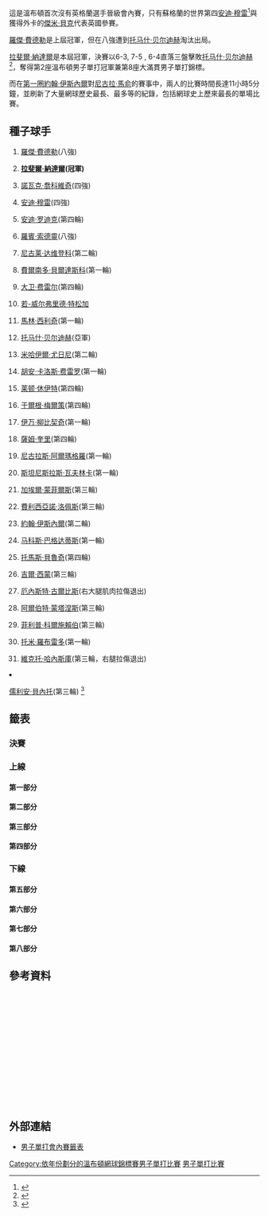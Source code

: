{{noteTA
|G1=Tennis
|1=zh-hans:半区;zh-hk:半部;zh-tw:線;
|2=zh-hans:轮;zh-hant:圈;zh-tw:輪;
|3=zh-hans:半决赛;zh-hk:準決賽;zh-tw:四強;
|4=zh-hans:四分之一决赛;zh-hk:半準決賽;zh-tw:八強;
|5=zh-hans:温布尔登;zh-hk:溫布頓;zh-tw:溫布頓;
}}

{{GrandSlamEvents|2010|溫布頓網球錦標賽|
 | defchamp = {{flagicon|SUI}} [[羅傑·費德勒|羅傑·費德勒]]
 | champ = {{flagicon|ESP}} [[拉斐爾·納達爾|拉斐爾·納達爾]]
 | runner = {{flagicon|CZE}} [[托马什·贝尔迪赫|托马什·贝尔迪赫]]
 | score = 6-3, 7-5, 6-4
}}

{{Main|2010年溫布頓網球錦標賽}}

這是溫布頓首次沒有英格蘭選手晉級會內賽，只有蘇格蘭的世界第四[[安迪·穆雷|安迪·穆雷]]<ref>{{cite news|publisher=BBC|url=http://news.bbc.co.uk/sport1/hi/tennis/8745332.stm|title=Historic first as no English men in Wimbledon draw|date=17 June 2010|accessdate=17 June 2010|archive-date=2010-06-20|archive-url=https://web.archive.org/web/20100620182726/http://news.bbc.co.uk/sport1/hi/tennis/8745332.stm|dead-url=no}}</ref>與獲得外卡的[[傑米·貝克|傑米·貝克]]代表英國參賽。

[[羅傑·費德勒|羅傑·費德勒]]是上屆冠軍，但在八強遭到[[托马什·贝尔迪赫|托马什·贝尔迪赫]]淘汰出局。

[[拉斐爾·納達爾|拉斐爾·納達爾]]是本屆冠軍，決賽以6-3, 7-5 , 6-4直落三盤擊敗[[托马什·贝尔迪赫|托马什·贝尔迪赫]]<ref>{{Cite web |url=http://www.wimbledon.org/en_GB/scores/stats/day21/1701ms.html |title=溫布頓網球錦標賽官方網站 決賽賽果 |accessdate=2010-07-04 |archive-date=2010-07-14 |archive-url=https://web.archive.org/web/20100714071702/http://www.wimbledon.org/en_GB/scores/stats/day21/1701ms.html |dead-url=no }}</ref>，奪得第2座溫布頓男子單打冠軍兼第8座大滿貫男子單打錦標。

而在[[2010年溫布頓網球錦標賽伊斯內爾對馬胡特的第一輪賽事|第一圈]][[約翰·伊斯內爾|約翰·伊斯內爾]]對[[尼古拉·馬俞|尼古拉·馬俞]]的賽事中，兩人的比賽時間長達11小時5分鐘，並刷新了大量網球歷史最長、最多等的紀錄，包括網球史上歷來最長的單場比賽。 

== 種子球手 ==
{{col-begin}}
{{col-2}}
# {{flagicon|SUI}} [[羅傑·費德勒|羅傑·費德勒]](八強)
# {{flagicon|ESP}} '''[[拉斐爾·納達爾|拉斐爾·納達爾]](冠軍)'''
# {{flagicon|SRB}} [[諾瓦克·喬科維奇|諾瓦克·喬科維奇]](四強)
# {{flagicon|GBR}} [[安迪·穆雷|安迪·穆雷]](四強)
# {{flagicon|USA}} [[安迪·罗迪克|安迪·罗迪克]](第四輪)
# {{flagicon|SWE}} [[羅賓·索德靈|羅賓·索德靈]](八強)
# {{flagicon|RUS}} [[尼古莱·达维登科|尼古莱·达维登科]](第二輪)
# {{flagicon|ESP}} [[費爾南多·貝爾達斯科|費爾南多·貝爾達斯科]](第一輪)
# {{flagicon|ESP}} [[大卫·费雷尔|大卫·费雷尔]](第四輪)
# {{flagicon|FRA}} [[若-威尔弗里德·特松加|若-威尔弗里德·特松加]]
# {{flagicon|CRO}} [[馬林·西利奇|馬林·西利奇]](第一輪)
# {{flagicon|CZE}} [[托马什·贝尔迪赫|托马什·贝尔迪赫]](亞軍)
# {{flagicon|RUS}} [[米哈伊爾·尤日尼|米哈伊爾·尤日尼]](第二輪)
# {{flagicon|ESP}} [[胡安·卡洛斯·费雷罗|胡安·卡洛斯·费雷罗]](第一輪)
# {{flagicon|AUS}} [[莱顿·休伊特|莱顿·休伊特]](第四輪)
# {{flagicon|AUT}} [[于爾根·梅爾策|于爾根·梅爾策]](第四輪)

{{col-2}}
<ol start="17">
<li>{{flagicon|CRO}} [[伊万·柳比契奇|伊万·柳比契奇]](第一輪)
<li>{{flagicon|USA}} [[薩姆·奎里|薩姆·奎里]](第四輪)
<li>{{flagicon|ESP}} [[尼古拉斯·阿爾瑪格羅|尼古拉斯·阿爾瑪格羅]](第一輪)
<li>{{flagicon|SUI}} [[斯坦尼斯拉斯·瓦夫林卡|斯坦尼斯拉斯·瓦夫林卡]](第一輪)
<li>{{flagicon|FRA}} [[加埃爾·蒙菲爾斯|加埃爾·蒙菲爾斯]](第三輪)
<li>{{flagicon|ESP}} [[費利西亞諾·洛佩斯|費利西亞諾·洛佩斯]](第三輪)
<li>{{flagicon|USA}} [[約翰·伊斯內爾|約翰·伊斯內爾]](第二輪)
<li>{{flagicon|CYP}} [[马科斯·巴格达蒂斯|马科斯·巴格达蒂斯]](第一輪)
<li>{{flagicon|BRA}} [[托馬斯·貝魯奇|托馬斯·貝魯奇]](第四輪)
<li>{{flagicon|FRA}} [[吉爾·西蒙|吉爾·西蒙]](第三輪)
<li>{{flagicon|LAT}} [[厄內斯特·古爾比斯|厄內斯特·古爾比斯]](右大腿肌肉拉傷退出)
<li>{{flagicon|ESP}} [[阿爾伯特·蒙塔涅斯|阿爾伯特·蒙塔涅斯]](第三輪)
<li>{{flagicon|GER}} [[菲利普·科爾施賴伯|菲利普·科爾施賴伯]](第三輪)
<li>{{flagicon|ESP}} [[托米·羅布雷多|托米·羅布雷多]](第一輪)
<li>{{flagicon|ROM}} [[維克托·哈內斯庫|維克托·哈內斯庫]](第三輪，右腿拉傷退出)
<li>{{flagicon|FRA}} [[儒利安·貝內托|儒利安·貝內托]](第三輪)
{{col-end}}
<ref>{{cite web|url=http://aeltc2010.wimbledon.org/en_GB/pdf/2010_seeds.pdf|title=The Championships, Wimbledon 2018 - Official Site by IBM<!-- 机器人生成的标题 -->|access-date=2010-06-17|archive-url=https://web.archive.org/web/20100616223459/http://aeltc2010.wimbledon.org//en_GB//pdf//2010_seeds.pdf|archive-date=2010-06-16|dead-url=yes}}</ref>

== 籤表 ==
{{Draw key}}
=== 決賽 ===
{{8TeamBracket-Tennis5
| RD1=八強
| RD2=四強
| RD3=決賽
| team-width=175


| RD1-seed1=1
| RD1-team1={{flagicon|SUI}} [[羅傑·費德勒|羅傑·費德勒]]
| RD1-score1-1=4
| RD1-score1-2='''6'''
| RD1-score1-3=1
| RD1-score1-4=4
| RD1-seed2=12
| RD1-team2='''{{flagicon|CZE}} [[托马什·贝尔迪赫|托马什·贝尔迪赫]]'''
| RD1-score2-1='''6'''
| RD1-score2-2=3
| RD1-score2-3='''6'''
| RD1-score2-4='''6'''
| RD1-seed3=3
| RD1-team3='''{{flagicon|SRB}} [[諾瓦克·喬科維奇|諾瓦克·喬科維奇]]'''
| RD1-score3-1='''6'''
| RD1-score3-2='''6'''
| RD1-score3-3='''6'''
| RD1-seed4= 
| RD1-team4={{flagicon|ROC}} [[盧彥勳|盧彥勳]]
| RD1-score4-1=3
| RD1-score4-2=2
| RD1-score4-3=2

| RD1-seed5=10
| RD1-team5={{flagicon|FRA}} [[若-威尔弗里德·特松加|若-威尔弗里德·特松加]]
| RD1-score5-1='''7<sup>7</sup>'''
| RD1-score5-2=6<sup>5</sup>
| RD1-score5-3=2
| RD1-score5-4=2
| RD1-seed6=4
| RD1-team6='''{{flagicon|GBR}} [[安迪·穆雷|安迪·穆雷]]'''
| RD1-score6-1=6<sup>5</sup>
| RD1-score6-2='''7<sup>7</sup>'''
| RD1-score6-3='''6'''
| RD1-score6-4='''6'''

| RD1-seed7=6
| RD1-team7={{flagicon|SWE}} [[羅賓·索德靈|羅賓·索德靈]]
| RD1-score7-1='''6'''
| RD1-score7-2=3
| RD1-score7-3=6<sup>4</sup>
| RD1-score7-4=1
| RD1-seed8=2
| RD1-team8='''{{flagicon|ESP}} [[拉斐爾·納達爾|拉斐爾·納達爾]]'''
| RD1-score8-1=3
| RD1-score8-2='''6'''
| RD1-score8-3='''7<sup>7</sup>'''
| RD1-score8-4='''6'''

| RD2-seed1=12
| RD2-team1='''{{flagicon|CZE}} [[托马什·贝尔迪赫|托马什·贝尔迪赫]]'''
| RD2-score1-1='''6'''
| RD2-score1-2='''7<sup>11</sup>'''
| RD2-score1-3='''6'''
| RD2-seed2=3
| RD2-team2={{flagicon|SRB}} [[諾瓦克·喬科維奇|諾瓦克·喬科維奇]]
| RD2-score2-1=3
| RD2-score2-2=6<sup>9</sup>
| RD2-score2-3=3

| RD2-seed3=4
| RD2-team3={{flagicon|GBR}} [[安迪·穆雷|安迪·穆雷]]
| RD2-score3-1=4
| RD2-score3-2=6<sup>6</sup>
| RD2-score3-3=4
| RD2-seed4=2
| RD2-team4='''{{flagicon|ESP}} [[拉斐爾·納達爾|拉斐爾·納達爾]]'''
| RD2-score4-1='''6'''
| RD2-score4-2='''7<sup>8</sup>'''
| RD2-score4-3='''6'''

| RD3-seed1=12
| RD3-team1={{flagicon|CZE}} [[托马什·贝尔迪赫|托马什·贝尔迪赫]]
| RD3-score1-1=3
| RD3-score1-2=5
| RD3-score1-3=4
| RD3-seed2=2
| RD3-team2='''{{flagicon|ESP}} [[拉斐爾·納達爾|拉斐爾·納達爾]]'''
| RD3-score2-1='''6'''
| RD3-score2-2='''7'''
| RD3-score2-3='''6'''
}}

=== 上線 ===
==== 第一部分 ====
{{16TeamBracket-Compact-Tennis5
| RD1=第一輪
| RD2=第二輪
| RD3=第三輪
| RD4=第四輪

| RD1-seed01=1
| RD1-team01='''{{flagicon|SUI}} [[羅傑·費德勒|羅傑·費德勒]]'''
| RD1-score01-1=5
| RD1-score01-2=4
| RD1-score01-3='''6'''
| RD1-score01-4='''7<sup>7</sup>'''
| RD1-score01-5='''6'''
| RD1-seed02= 
| RD1-team02={{flagicon|COL}} [[亞歷杭德羅·法亞|亞歷杭德羅·法亞]]
| RD1-score02-1='''7'''
| RD1-score02-2='''6'''
| RD1-score02-3=4
| RD1-score02-4=6<sup>1</sup>
| RD1-score02-5=0

| RD1-seed03=Q
| RD1-team03='''{{flagicon|SRB}} [[伊利亞·博佐利亞奇|伊利亞·博佐利亞奇]]'''
| RD1-score03-1='''7<sup>7</sup>'''
| RD1-score03-2=3
| RD1-score03-3='''6'''
| RD1-score03-4='''7<sup>9</sup>'''
| RD1-seed04= 
| RD1-team04={{flagicon|CHI}} [[尼古拉斯·馬蘇|尼古拉斯·馬蘇]]
| RD1-score04-1=6<sup>3</sup>
| RD1-score04-2='''6'''
| RD1-score04-3=3
| RD1-score04-4=6<sup>7</sup>

| RD1-seed05= 
| RD1-team05={{flagicon|SRB}} [[揚科·蒂普薩雷維奇|揚科·蒂普薩雷維奇]] 
| RD1-score05-1=3
| RD1-score05-2='''6'''
| RD1-score05-3=4
| RD1-score05-4=5
| RD1-seed06= 
| RD1-team06='''{{flagicon|FRA}} [[阿诺·克莱芒|-{zh-cn:阿诺·克莱芒;zh-hk:阿诺·克莱芒;zh-tw:阿诺·克莱門特}-]]''' 
| RD1-score06-1='''6'''
| RD1-score06-2=3
| RD1-score06-3='''6'''
| RD1-score06-4='''7'''

| RD1-seed07= 
| RD1-team07='''{{flagicon|AUS}} [[彼德·盧薩克|彼德·盧薩克]]'''
| RD1-score07-1=2
| RD1-score07-2='''7<sup>7</sup>'''
| RD1-score07-3='''6'''
| RD1-score07-4='''7'''
| RD1-seed08=30
| RD1-team08={{flagicon|ESP}} [[托米·羅布雷多|托米·羅布雷多]]
| RD1-score08-1='''6'''
| RD1-score08-2=6<sup>3</sup>
| RD1-score08-3=2
| RD1-score08-4=5

| RD1-seed09=22
| RD1-team09='''{{flagicon|ESP}} [[費利西亞諾·洛佩斯|費利西亞諾·洛佩斯]]'''
| RD1-score09-1='''7<sup>7</sup>'''
| RD1-score09-2=3
| RD1-score09-3='''6'''
| RD1-score09-4='''6'''
| RD1-seed10= 
| RD1-team10={{flagicon|USA}} [[杰西·萊文|杰西·萊文]]
| RD1-score10-1=6<sup>2</sup>
| RD1-score10-2='''6'''
| RD1-score10-3=2
| RD1-score10-4=3

| RD1-seed11=Q
| RD1-team11={{flagicon|LIT}} [[理卡達斯·比蘭基斯|理卡達斯·比蘭基斯]]
| RD1-score11-1='''6'''
| RD1-score11-2='''6'''
| RD1-score11-3=3
| RD1-score11-4='''7<sup>7</sup>'''
| RD1-seed12=Q
| RD1-team12={{flagicon|AUS}} [[卡斯滕·波爾|卡斯滕·波爾]]
| RD1-score12-1=3
| RD1-score12-2=0
| RD1-score12-3='''6'''
| RD1-score12-4=6<sup>5</sup>

| RD1-seed13= 
| RD1-team13={{flagicon|RUS}} [[伊戈爾·昆尼辛|伊戈爾·昆尼辛]]
| RD1-score13-1=3
| RD1-score13-2=4
| RD1-score13-3=1
| RD1-seed14= 
| RD1-team14='''{{flagicon|SRB}} [[維克托·特羅伊茨基|維克托·特羅伊茨基]]'''
| RD1-score14-1='''6'''
| RD1-score14-2='''6'''
| RD1-score14-3='''6'''

| RD1-seed15= 
| RD1-team15={{flagicon|JAM}} [[杜斯汀·布朗|杜斯汀·布朗]] 
| RD1-score15-1=3
| RD1-score15-2='''6'''
| RD1-score15-3=2
| RD1-score15-4=3
| RD1-seed16=16
| RD1-team16='''{{flagicon|AUT}} [[于爾根·梅爾策|于爾根·梅爾策]]'''
| RD1-score16-1='''6'''
| RD1-score16-2=4
| RD1-score16-3='''6'''
| RD1-score16-4='''6'''

| RD2-seed01=1
| RD2-team01='''{{flagicon|SUI}} [[羅傑·費德勒|羅傑·費德勒]]'''
| RD2-score01-1='''6'''
| RD2-score01-2=6<sup>4</sup>
| RD2-score01-3='''6'''
| RD2-score01-4='''7<sup>7</sup>'''
| RD2-seed02=Q
| RD2-team02={{flagicon|SRB}} [[伊利亞·博佐利亞奇|伊利亞·博佐利亞奇]]
| RD2-score02-1=3
| RD2-score02-2='''7<sup>7</sup>'''
| RD2-score02-3=4
| RD2-score02-4=6<sup>5</sup>

| RD2-seed03= 
| RD2-team03='''{{flagicon|FRA}} [[阿诺·克莱芒|-{zh-cn:阿诺·克莱芒;zh-hk:阿诺·克莱芒;zh-tw:阿诺·克莱門特}-]]'''
| RD2-score03-1=6<sup>4</sup>
| RD2-score03-2='''6'''
| RD2-score03-3='''6'''
| RD2-score03-4='''6'''
| RD2-seed04= 
| RD2-team04={{flagicon|AUS}} [[彼德·盧薩克|彼德·盧薩克]]
| RD2-score04-1='''7<sup>7</sup>'''
| RD2-score04-2=3
| RD2-score04-3=3
| RD2-score04-4=4

| RD2-seed05=22
| RD2-team05='''{{flagicon|ESP}} [[費利西亞諾·洛佩斯|費利西亞諾·洛佩斯]]'''
| RD2-score05-1='''7'''
| RD2-score05-2=4
| RD2-score05-3='''6'''
| RD2-score05-4='''6'''
| RD2-seed06=Q
| RD2-team06={{flagicon|LIT}} [[理卡達斯·比蘭基斯|理卡達斯·比蘭基斯]]
| RD2-score06-1=5
| RD2-score06-2='''6'''
| RD2-score06-3=3
| RD2-score06-4=4

| RD2-seed07= 
| RD2-team07={{flagicon|SRB}} [[維克托·特羅伊茨基|維克托·特羅伊茨基]]
| RD2-score07-1='''7<sup>7</sup>'''
| RD2-score07-2='''6'''
| RD2-score07-3=3
| RD2-score07-4=6<sup>6</sup>
| RD2-score07-5=3
| RD2-seed08=16
| RD2-team08='''{{flagicon|AUT}} [[于爾根·梅爾策|于爾根·梅爾策]]'''
| RD2-score08-1=6<sup>5</sup>
| RD2-score08-2=4
| RD2-score08-3='''6'''
| RD2-score08-4='''7<sup>8</sup>'''
| RD2-score08-5='''6'''

| RD3-seed01=1
| RD3-team01='''{{flagicon|SUI}} [[羅傑·費德勒|羅傑·費德勒]]'''
| RD3-score01-1='''6'''
| RD3-score01-2='''6'''
| RD3-score01-3='''6'''
| RD3-seed02= 
| RD3-team02={{flagicon|FRA}} [[阿诺·克莱芒|-{zh-cn:阿诺·克莱芒;zh-hk:阿诺·克莱芒;zh-tw:阿诺·克莱門特}-]]
| RD3-score02-1=2
| RD3-score02-2=4
| RD3-score02-3=2

| RD3-seed03=22
| RD3-team03={{flagicon|ESP}} [[費利西亞諾·洛佩斯|費利西亞諾·洛佩斯]]
| RD3-score03-1='''6'''
| RD3-score03-2=3
| RD3-score03-3=2
| RD3-score03-4=4
| RD3-seed04=16
| RD3-team04='''{{flagicon|AUT}} [[于爾根·梅爾策|于爾根·梅爾策]]'''
| RD3-score04-1=4
| RD3-score04-2='''6'''
| RD3-score04-3='''6'''
| RD3-score04-4='''6'''

| RD4-seed01=1
| RD4-team01='''{{flagicon|SUI}} [[羅傑·費德勒|羅傑·費德勒]]'''
| RD4-score01-1='''6'''
| RD4-score01-2='''6'''
| RD4-score01-3='''6'''
| RD4-seed02=16
| RD4-team02={{flagicon|AUT}} [[于爾根·梅爾策|于爾根·梅爾策]]
| RD4-score02-1=3
| RD4-score02-2=2
| RD4-score02-3=3
}}

==== 第二部分 ====
{{16TeamBracket-Compact-Tennis5
| RD1=第一輪
| RD2=第二輪
| RD3=第三輪
| RD4=第四輪

| RD1-seed01=12
| RD1-team01={{flagicon|CZE}} [[托马什·贝尔迪赫|托马什·贝尔迪赫]]
| RD1-score01-1='''7<sup>7</sup>'''
| RD1-score01-2='''6'''
| RD1-score01-3='''6'''
| RD1-seed02= 
| RD1-team02={{flagicon|KAZ}} [[安德烈·戈盧別夫|安德烈·戈盧別夫]]
| RD1-score02-1=6<sup>5</sup>
| RD1-score02-2=2
| RD1-score02-3=2

| RD1-seed03=LL
| RD1-team03={{flagicon|USA}} [[瑞安·斯威廷|瑞安·斯威廷]]
| RD1-score03-1='''7'''
| RD1-score03-2=2
| RD1-score03-3=2
| RD1-score03-4=4
| RD1-seed04= 
| RD1-team04='''{{flagicon|GER}} [[班傑明·貝克爾|班傑明·貝克爾]]'''
| RD1-score04-1=5
| RD1-score04-2='''6'''
| RD1-score04-3='''6'''
| RD1-score04-4='''6'''

| RD1-seed05= 
| RD1-team05={{flagicon|RUS}} [[德米特里·圖爾蘇諾夫|德米特里·圖爾蘇諾夫]] 
| RD1-score05-1=2
| RD1-score05-2=2
| RD1-score05-3=3
| RD1-seed06= 
| RD1-team06='''{{flagicon|GER}} [[萊納·舒特勒|萊納·舒特勒]]'''
| RD1-score06-1='''6'''
| RD1-score06-2='''6'''
| RD1-score06-3='''6'''

| RD1-seed07= 
| RD1-team07='''{{flagicon|UZB}} [[丹尼斯·伊斯托明|丹尼斯·伊斯托明]]'''
| RD1-score07-1=6<sup>5</sup>
| RD1-score07-2='''6'''
| RD1-score07-3=2
| RD1-score07-4='''7<sup>7</sup>'''
| RD1-score07-5='''6'''
| RD1-seed08=20
| RD1-team08={{flagicon|SUI}} [[斯坦尼斯拉斯·瓦夫林卡|斯坦尼斯拉斯·瓦夫林卡]] 
| RD1-score08-1='''7<sup>7</sup>'''
| RD1-score08-2=1
| RD1-score08-3='''6'''
| RD1-score08-4=6<sup>4</sup>
| RD1-score08-5=3

| RD1-seed09=31
| RD1-team09='''{{flagicon|ROU}} [[維克托·哈內斯庫|維克托·哈內斯庫]]'''
| RD1-score09-1=6<sup>4</sup>
| RD1-score09-2='''7<sup>7</sup>'''
| RD1-score09-3='''6'''
| RD1-score09-4=1
| RD1-score09-5='''7'''
| RD1-seed10=WC
| RD1-team10={{flagicon|RUS}} [[安德烈·庫茲涅佐夫|安德烈·庫茲涅佐夫]]
| RD1-score10-1='''7<sup>7</sup>'''
| RD1-score10-2=6<sup>3</sup>
| RD1-score10-3=3
| RD1-score10-4='''6'''
| RD1-score10-5=5

| RD1-seed11=Q
| RD1-team11='''{{flagicon|TUR}} [[馬塞爾·伊翰|馬塞爾·伊翰]]'''
| RD1-score11-1=6<sup>4</sup>
| RD1-score11-2=4
| RD1-score11-3='''6'''
| RD1-score11-4='''6'''
| RD1-score11-5='''6'''
| RD1-seed12= 
| RD1-team12={{flagicon|BRA}} [[馬科斯·丹尼爾|馬科斯·丹尼爾]]
| RD1-score12-1='''7<sup>7</sup>'''
| RD1-score12-2='''6'''
| RD1-score12-3=2
| RD1-score12-4=3
| RD1-score12-5=1

| RD1-seed13= 
| RD1-team13={{flagicon|RUS}} [[伊戈爾·安德烈耶夫|伊戈爾·安德烈耶夫]]
| RD1-score13-1=6<sup>5</sup>
| RD1-score13-2=6<sup>4</sup>
| RD1-score13-3=5
| RD1-seed14= 
| RD1-team14='''{{flagicon|GER}} [[丹尼爾·布蘭斯|丹尼爾·布蘭斯]]''' 
| RD1-score14-1='''7<sup>7</sup>'''
| RD1-score14-2='''7<sup>7</sup>'''
| RD1-score14-3='''7'''

| RD1-seed15= 
| RD1-team15={{flagicon|RSA}} [[凱文·安德森|凱文·安德森]] 
| RD1-score15-1='''6'''
| RD1-score15-2='''7<sup>7</sup>'''
| RD1-score15-3=6<sup>3</sup>
| RD1-score15-4=5
| RD1-score15-5=7
| RD1-seed16=7
| RD1-team16='''{{flagicon|RUS}} [[尼古莱·达维登科|尼古莱·达维登科]]'''
| RD1-score16-1=3
| RD1-score16-2=6<sup>3</sup>
| RD1-score16-3='''7<sup>7</sup>'''
| RD1-score16-4='''7'''
| RD1-score16-5='''9'''

| RD2-seed01=12
| RD2-team01='''{{flagicon|CZE}} [[托马什·贝尔迪赫|托马什·贝尔迪赫]]'''
| RD2-score01-1='''7'''
| RD2-score01-2='''6'''
| RD2-score01-3='''6'''
| RD2-seed02= 
| RD2-team02={{flagicon|GER}} [[班傑明·貝克爾|班傑明·貝克爾]]
| RD2-score02-1=5
| RD2-score02-2=3
| RD2-score02-3=4

| RD2-seed03= 
| RD2-team03={{flagicon|GER}} [[萊納·舒特勒|萊納·舒特勒]]
| RD2-score03-1=3
| RD2-score03-2=6<sup>5</sup>
| RD2-score03-3='''6'''
| RD2-score03-4='''6'''
| RD2-score03-5=1
| RD2-seed04= 
| RD2-team04='''{{flagicon|UZB}} [[丹尼斯·伊斯托明|丹尼斯·伊斯托明]]'''
| RD2-score04-1='''6'''
| RD2-score04-2='''7<sup>7</sup>'''
| RD2-score04-3=4
| RD2-score04-4=4
| RD2-score04-5='''6'''

| RD2-seed05=31
| RD2-team05='''{{flagicon|ROU}} [[維克托·哈內斯庫|維克托·哈內斯庫]]'''
| RD2-score05-1='''6'''
| RD2-score05-2='''6'''
| RD2-score05-3=3
| RD2-score05-4='''6'''
| RD2-seed06=Q
| RD2-team06={{flagicon|TUR}} [[馬塞爾·伊翰|馬塞爾·伊翰]]
| RD2-score06-1=4
| RD2-score06-2=4
| RD2-score06-3='''6'''
| RD2-score06-4=3

| RD2-seed07= 
| RD2-team07='''{{flagicon|GER}} [[丹尼爾·布蘭斯|丹尼爾·布蘭斯]]''' 
| RD2-score07-1=1
| RD2-score07-2='''7<sup>7</sup>'''
| RD2-score07-3='''7<sup>8</sup>'''
| RD2-score07-4='''6'''
| RD2-seed08=7
| RD2-team08={{flagicon|RUS}} [[尼古莱·达维登科|尼古莱·达维登科]] 
| RD2-score08-1='''6'''
| RD2-score08-2=6<sup>5</sup>
| RD2-score08-3=6<sup>6</sup>
| RD2-score08-4=1

| RD3-seed01=12
| RD3-team01='''{{flagicon|CZE}} [[托马什·贝尔迪赫|托马什·贝尔迪赫]]'''
| RD3-score01-1=6<sup>1</sup>
| RD3-score01-2='''7<sup>7</sup>'''
| RD3-score01-3=6<sup>8</sup>
| RD3-score01-4='''6'''
| RD3-score01-5='''6'''
| RD3-seed02= 
| RD3-team02={{flagicon|UZB}} [[丹尼斯·伊斯托明|丹尼斯·伊斯托明]]
| RD3-score02-1='''7<sup>7</sup>'''
| RD3-score02-2=6<sup>5</sup>
| RD3-score02-3='''7<sup>10</sup>'''
| RD3-score02-4=3
| RD3-score02-5=4

| RD3-seed03=31
| RD3-team03={{flagicon|ROU}} [[維克托·哈內斯庫|維克托·哈內斯庫]]
| RD3-score03-1='''7<sup>9</sup>'''
| RD3-score03-2='''7<sup>7</sup>'''
| RD3-score03-3=6<sup>7</sup>
| RD3-score03-4=3
| RD3-score03-5=0r
| RD3-seed04= 
| RD3-team04='''{{flagicon|GER}} [[丹尼爾·布蘭斯|丹尼爾·布蘭斯]]''' 
| RD3-score04-1=6<sup>7</sup>
| RD3-score04-2=6<sup>3</sup>
| RD3-score04-3='''7<sup>9</sup>'''
| RD3-score04-4='''6'''
| RD3-score04-5=3

| RD4-seed01=12
| RD4-team01='''{{flagicon|CZE}} [[托马什·贝尔迪赫|托马什·贝尔迪赫]]'''
| RD4-score01-1=4
| RD4-score01-2='''7<sup>7</sup>'''
| RD4-score01-3='''7'''
| RD4-score01-4='''6'''
| RD4-seed02= 
| RD4-team02={{flagicon|GER}} [[丹尼爾·布蘭斯|丹尼爾·布蘭斯]] 
| RD4-score02-1='''6'''
| RD4-score02-2=6<sup>1</sup>
| RD4-score02-3=5
| RD4-score02-4=3
}}

==== 第三部分 ====
{{16TeamBracket-Compact-Tennis5
| RD1=第一輪
| RD2=第二輪
| RD3=第三輪
| RD4=第四輪

| RD1-seed01=3
| RD1-team01='''{{flagicon|SRB}} [[諾瓦克·喬科維奇|諾瓦克·喬科維奇]]'''
| RD1-score01-1=4
| RD1-score01-2='''6'''
| RD1-score01-3=3
| RD1-score01-4='''6'''
| RD1-score01-5='''6'''
| RD1-seed02= 
| RD1-team02={{flagicon|BEL}} [[奧利維埃·羅庫斯|奧利維埃·羅庫斯]]
| RD1-score02-1='''6'''
| RD1-score02-2=2
| RD1-score02-3='''6'''
| RD1-score02-4=4
| RD1-score02-5=2

| RD1-seed03= 
| RD1-team03={{flagicon|ARG}} [[胡安·伊格納西奧·切拉|胡安·伊格納西奧·切拉]]
| RD1-score03-1=3
| RD1-score03-2='''7<sup>7</sup>'''
| RD1-score03-3=6<sup>3</sup>
| RD1-score03-4=5
| RD1-seed04=Q
| RD1-team04='''{{flagicon|USA}} [[泰勒·丹特|泰勒·丹特]]'''
| RD1-score04-1='''6'''
| RD1-score04-2=6<sup>2</sup>
| RD1-score04-3='''7<sup>7</sup>'''
| RD1-score04-4='''7'''

| RD1-seed05=Q
| RD1-team05='''{{flagicon|USA}} [[布蘭登·艾凡斯|布蘭登·艾凡斯]]'''
| RD1-score05-1='''6'''
| RD1-score05-2='''7<sup>14</sup>'''
| RD1-score05-3='''6'''
| RD1-seed06=Q
| RD1-team06={{flagicon|NED}} [[傑西·胡塔·加隆|傑西·胡塔·加隆]]
| RD1-score06-1=3
| RD1-score06-2=6<sup>12</sup>
| RD1-score06-3=3

| RD1-seed07= 
| RD1-team07={{flagicon|ITA}} [[保洛·洛倫齊|保洛·洛倫齊]]
| RD1-score07-1=3
| RD1-score07-2=6<sup>5</sup>
| RD1-score07-3=3
| RD1-seed08=28
| RD1-team08='''{{flagicon|ESP}} [[阿爾伯特·蒙塔涅斯|阿爾伯特·蒙塔涅斯]]'''
| RD1-score08-1='''6'''
| RD1-score08-2='''7<sup>7</sup>'''
| RD1-score08-3='''6'''

| RD1-seed09=21
| RD1-team09={{flagicon|FRA}} [[加埃爾·蒙菲爾斯|加埃爾·蒙菲爾斯]]
| RD1-score09-1='''6'''
| RD1-score09-2='''7<sup>11</sup>'''
| RD1-score09-3='''6'''
| RD1-seed10= 
| RD1-team10={{flagicon|ARG}} [[萊昂納多·麥爾|萊昂納多·麥爾]]
| RD1-score10-1=1
| RD1-score10-2=6<sup>9</sup>
| RD1-score10-3=2

| RD1-seed11= 
| RD1-team11='''{{flagicon|SVK}} [[克羅爾·貝克爾|克羅爾·貝克爾]]'''
| RD1-score11-1='''6'''
| RD1-score11-2='''6'''
| RD1-score11-3=4
| RD1-score11-4='''6'''
| RD1-seed12= 
| RD1-team12={{flagicon|ESP}} [[聖地亞哥·文圖拉|聖地亞哥·文圖拉]]
| RD1-score12-1=3
| RD1-score12-2=1
| RD1-score12-3='''6'''
| RD1-score12-4=2

| RD1-seed13= 
| RD1-team13={{flagicon|ARG}} [[愛德華多·舒萬克|愛德華多·舒萬克]]
| RD1-score13-1=1
| RD1-score13-2=6<sup>8</sup>
| RD1-score13-3='''6'''
| RD1-score13-4=2
| RD1-seed14= 
| RD1-team14='''{{flagicon|KAZ}} [[葉甫根尼·科羅廖夫|葉甫根尼·科羅廖夫]]'''
| RD1-score14-1='''6'''
| RD1-score14-2='''7<sup>10</sup>'''
| RD1-score14-3=4
| RD1-score14-4='''6'''

| RD1-seed15= 
| RD1-team15={{flagicon|ARG}} [[馬西莫·岡薩雷斯|馬西莫·岡薩雷斯]]
| RD1-score15-1='''7'''
| RD1-score15-2=0
| RD1-score15-3=2
| RD1-score15-4=2
| RD1-seed16=15
| RD1-team16='''{{flagicon|AUS}} [[莱顿·休伊特|莱顿·休伊特]]'''
| RD1-score16-1=5
| RD1-score16-2='''6'''
| RD1-score16-3='''6'''
| RD1-score16-4='''6'''

| RD2-seed01=3
| RD2-team01={{flagicon|SRB}} [[諾瓦克·喬科維奇|諾瓦克·喬科維奇]]
| RD2-score01-1='''7<sup>7</sup>'''
| RD2-score01-2='''6'''
| RD2-score01-3='''6'''
| RD2-seed02=Q
| RD2-team02={{flagicon|USA}} [[泰勒·丹特|泰勒·丹特]]
| RD2-score02-1=6<sup>5</sup>
| RD2-score02-2=1
| RD2-score02-3=4

| RD2-seed03=Q
| RD2-team03={{flagicon|USA}} [[布蘭登·艾凡斯|布蘭登·艾凡斯]]
| RD2-score03-1='''6'''
| RD2-score03-2=3
| RD2-score03-3='''7<sup>7</sup>'''
| RD2-score03-4=1
| RD2-score03-5=4
| RD2-seed04=28
| RD2-team04='''{{flagicon|ESP}} [[阿爾伯特·蒙塔涅斯|阿爾伯特·蒙塔涅斯]]'''
| RD2-score04-1=3
| RD2-score04-2='''6'''
| RD2-score04-3=6<sup>5</sup>
| RD2-score04-4='''6'''
| RD2-score04-5='''6'''

| RD2-seed05=21
| RD2-team05='''{{flagicon|FRA}} [[加埃爾·蒙菲爾斯|加埃爾·蒙菲爾斯]]'''
| RD2-score05-1='''6'''
| RD2-score05-2='''6'''
| RD2-score05-3=6<sup>4</sup>
| RD2-score05-4='''6'''
| RD2-seed06= 
| RD2-team06={{flagicon|SVK}} [[克羅爾·貝克爾|克羅爾·貝克爾]]
| RD2-score06-1=4
| RD2-score06-2=4
| RD2-score06-3='''7<sup>7</sup>'''
| RD2-score06-4=4

| RD2-seed07= 
| RD2-team07={{flagicon|KAZ}} [[葉甫根尼·科羅廖夫|葉甫根尼·科羅廖夫]]
| RD2-score07-1=4
| RD2-score07-2=4
| RD2-score07-3=0
| RD2-score07-4=r
| RD2-seed08=15
| RD2-team08='''{{flagicon|AUS}} [[莱顿·休伊特|莱顿·休伊特]]'''
| RD2-score08-1='''6'''
| RD2-score08-2='''6'''
| RD2-score08-3=3

| RD3-seed01=3
| RD3-team01='''{{flagicon|SRB}} [[諾瓦克·喬科維奇|諾瓦克·喬科維奇]]'''
| RD3-score01-1='''6'''
| RD3-score01-2='''6'''
| RD3-score01-3='''6'''
| RD3-seed02=28
| RD3-team02={{flagicon|ESP}} [[阿爾伯特·蒙塔涅斯|阿爾伯特·蒙塔涅斯]]
| RD3-score02-1=1
| RD3-score02-2=4
| RD3-score02-3=4

| RD3-seed03=21
| RD3-team03={{flagicon|FRA}} [[加埃爾·蒙菲爾斯|加埃爾·蒙菲爾斯]]
| RD3-score03-1=3
| RD3-score03-2=6<sup>9</sup>
| RD3-score03-3=4
| RD3-seed04=15
| RD3-team04='''{{flagicon|AUS}} [[莱顿·休伊特|莱顿·休伊特]]'''
| RD3-score04-1='''6'''
| RD3-score04-2='''7<sup>11</sup>'''
| RD3-score04-3='''6'''

| RD4-seed01=3
| RD4-team01='''{{flagicon|SRB}} [[諾瓦克·喬科維奇|諾瓦克·喬科維奇]]'''
| RD4-score01-1='''7'''
| RD4-score01-2='''6'''
| RD4-score01-3=3
| RD4-score01-4='''6'''
| RD4-seed02=15
| RD4-team02={{flagicon|AUS}} [[莱顿·休伊特|莱顿·休伊特]]
| RD4-score02-1=5
| RD4-score02-2=4
| RD4-score02-3='''6'''
| RD4-score02-4=4
}}

==== 第四部分 ====
{{16TeamBracket-Compact-Tennis5
| RD1=第一輪
| RD2=第二輪
| RD3=第三輪
| RD4=第四輪

| RD1-seed01=11
| RD1-team01={{flagicon|CRO}} [[馬林·西利奇|馬林·西利奇]]
| RD1-score01-1=2
| RD1-score01-2=4
| RD1-score01-3=6<sup>1</sup>
| RD1-seed02= 
| RD1-team02='''{{flagicon|GER}} [[佛羅里恩·梅爾|佛羅里恩·梅爾]]'''
| RD1-score02-1='''6'''
| RD1-score02-2='''6'''
| RD1-score02-3='''7<sup>7</sup>'''

| RD1-seed03= 
| RD1-team03='''{{flagicon|USA}} [[马尔迪·菲什|马尔迪·菲什]]'''
| RD1-score03-1='''6'''
| RD1-score03-2='''7<sup>10</sup>'''
| RD1-score03-3='''6'''
| RD1-seed04=Q
| RD1-team04={{flagicon|AUS}} [[貝納德·托米奇|貝納德·托米奇]] 
| RD1-score04-1=3
| RD1-score04-2=6<sup>8</sup>
| RD1-score04-3=2

| RD1-seed05= 
| RD1-team05={{flagicon|ARG}} [[奧拉西奧·塞瓦略斯|奧拉西奧·塞瓦略斯]]
| RD1-score05-1=5
| RD1-score05-2=4
| RD1-score05-3=3
| RD1-seed06= 
| RD1-team06='''{{flagicon|ROC}} [[盧彥勳|盧彥勳]]'''
| RD1-score06-1='''7'''
| RD1-score06-2='''6'''
| RD1-score06-3='''6'''

| RD1-seed07= 
| RD1-team07='''{{flagicon|POL}} [[米哈烏·普里茲塞斯尼|米哈烏·普里茲塞斯尼]]'''
| RD1-score07-1='''7'''
| RD1-score07-2='''7<sup>7</sup>'''
| RD1-score07-3='''6'''
| RD1-seed08=17
| RD1-team08={{flagicon|CRO}} [[伊万·柳比契奇|伊万·柳比契奇]]
| RD1-score08-1=5
| RD1-score08-2=6<sup>5</sup>
| RD1-score08-3=3

| RD1-seed09=29
| RD1-team09='''{{flagicon|GER}} [[菲利普·科爾施賴伯|菲利普·科爾施賴伯]]'''
| RD1-score09-1='''6'''
| RD1-score09-2=3
| RD1-score09-3='''6'''
| RD1-score09-4='''6'''
| RD1-seed10= 
| RD1-team10={{flagicon|ITA}} [[波蒂托·斯塔拉切|波蒂托·斯塔拉切]]
| RD1-score10-1=3
| RD1-score10-2='''6'''
| RD1-score10-3=3
| RD1-score10-4=0

| RD1-seed11=LL
| RD1-team11={{flagicon|PAR}} [[雷蒙·戴加多|雷蒙·戴加多]]
| RD1-score11-1='''6'''
| RD1-score11-2=4
| RD1-score11-3=4
| RD1-score11-4=2
| RD1-seed12=WC
| RD1-team12='''{{flagicon|RUS}} [[泰穆拉茲·加巴什維利|泰穆拉茲·加巴什維利]]'''
| RD1-score12-1=2
| RD1-score12-2='''6'''
| RD1-score12-3='''6'''
| RD1-score12-4='''6'''

| RD1-seed13= 
| RD1-team13='''{{flagicon|FRA}} [[米夏埃尔·洛德拉|米夏埃尔·洛德拉]]'''
| RD1-score13-1='''6'''
| RD1-score13-2='''6'''
| RD1-score13-3=6<sup>5</sup>
| RD1-score13-4='''6'''
| RD1-seed14= 
| RD1-team14={{flagicon|USA}} [[傑西·威滕|傑西·威滕]]
| RD1-score14-1=4
| RD1-score14-2=4
| RD1-score14-3='''7<sup>7</sup>'''
| RD1-score14-4=3

| RD1-seed15= 
| RD1-team15={{flagicon|USA}} [[拉傑夫·拉姆|拉傑夫·拉姆]]
| RD1-score15-1=3
| RD1-score15-2=2
| RD1-score15-3=2
| RD1-seed16=5
| RD1-team16='''{{flagicon|USA}} [[安迪·羅迪克|安迪·羅迪克]]'''
| RD1-score16-1='''6'''
| RD1-score16-2='''6'''
| RD1-score16-3='''6'''

| RD2-seed01= 
| RD2-team01='''{{flagicon|GER}} [[佛羅里恩·梅爾|佛羅里恩·梅爾]]'''
| RD2-score01-1=6<sup>2</sup>
| RD2-score01-2='''6'''
| RD2-score01-3='''6'''
| RD2-score01-4='''6'''
| RD2-seed02= 
| RD2-team02={{flagicon|USA}} [[马尔迪·菲什|马尔迪·菲什]]
| RD2-score02-1='''7<sup>7</sup>'''
| RD2-score02-2=3
| RD2-score02-3=4
| RD2-score02-4=4

| RD2-seed03= 
| RD2-team03='''{{flagicon|ROC}} [[盧彥勳|盧彥勳]]'''
| RD2-score03-1='''6'''
| RD2-score03-2='''7<sup>9</sup>'''
| RD2-score03-3='''6'''
| RD2-seed04= 
| RD2-team04={{flagicon|POL}} [[米哈烏·普里茲塞斯尼|米哈烏·普里茲塞斯尼]]
| RD2-score04-1=4
| RD2-score04-2=6<sup>7</sup>
| RD2-score04-3=3

| RD2-seed05=29
| RD2-team05='''{{flagicon|GER}} [[菲利普·科爾施賴伯|菲利普·科爾施賴伯]]'''
| RD2-score05-1='''7<sup>8</sup>'''
| RD2-score05-2=5
| RD2-score05-3=2
| RD2-score05-4='''7<sup>7</sup>'''
| RD2-score05-5='''9'''
| RD2-seed06=WC
| RD2-team06={{flagicon|RUS}} [[泰穆拉茲·加巴什維利|泰穆拉茲·加巴什維利]]
| RD2-score06-1=6<sup>6</sup>
| RD2-score06-2='''7'''
| RD2-score06-3='''6'''
| RD2-score06-4=6<sup>5</sup>
| RD2-score06-5=7

| RD2-seed07= 
| RD2-team07={{flagicon|FRA}} [[米夏埃尔·洛德拉|米夏埃尔·洛德拉]]
| RD2-score07-1='''6'''
| RD2-score07-2=4
| RD2-score07-3=1
| RD2-score07-4=6<sup>2</sup>
| RD2-seed08=5
| RD2-team08='''{{flagicon|USA}} [[安迪·羅迪克|安迪·羅迪克]]'''
| RD2-score08-1=4
| RD2-score08-2='''6'''
| RD2-score08-3='''6'''
| RD2-score08-4='''7<sup>7</sup>'''

| RD3-seed01= 
| RD3-team01={{flagicon|GER}} [[佛羅里恩·梅爾|佛羅里恩·梅爾]]
| RD3-score01-1=4
| RD3-score01-2=4
| RD3-score01-3=1
| RD3-score01-4=r
| RD3-seed02= 
| RD3-team02='''{{flagicon|ROC}} [[盧彥勳|盧彥勳]]'''
| RD3-score02-1='''6'''
| RD3-score02-2='''6'''
| RD3-score02-3=2

| RD3-seed03=29
| RD3-team03={{flagicon|GER}} [[菲利普·科爾施賴伯|菲利普·科爾施賴伯]]
| RD3-score03-1=5
| RD3-score03-2='''7<sup>7</sup>'''
| RD3-score03-3=3
| RD3-score03-4=3
| RD3-seed04=5
| RD3-team04='''{{flagicon|USA}} [[安迪·羅迪克|安迪·羅迪克]]'''
| RD3-score04-1='''7'''
| RD3-score04-2=6<sup>5</sup>
| RD3-score04-3='''6'''
| RD3-score04-4='''6'''

| RD4-seed01= 
| RD4-team01='''{{flagicon|ROC}} [[盧彥勳|盧彥勳]]'''
| RD4-score01-1=4
| RD4-score01-2='''7<sup>7</sup>'''
| RD4-score01-3='''7<sup>7</sup>'''
| RD4-score01-4=6<sup>5</sup>
| RD4-score01-5='''9'''
| RD4-seed02=5
| RD4-team02={{flagicon|USA}} [[安迪·羅迪克|安迪·羅迪克]]
| RD4-score02-1='''6'''
| RD4-score02-2=6<sup>2</sup>
| RD4-score02-3=6<sup>4</sup>
| RD4-score02-4='''7<sup>7</sup>'''
| RD4-score02-5=7
}}

=== 下線 ===
==== 第五部分 ====
{{16TeamBracket-Compact-Tennis5
| RD1=第一輪
| RD2=第二輪
| RD3=第三輪
| RD4=第四輪

| RD1-seed01=8
| RD1-team01={{flagicon|ESP}} [[費爾南多·貝爾達斯科|費爾南多·貝爾達斯科]]
| RD1-score01-1=6<sup>9</sup>
| RD1-score01-2=2
| RD1-score01-3='''7<sup>10</sup>'''
| RD1-score01-4=4
| RD1-seed02= 
| RD1-team02='''{{flagicon|ITA}} [[法比奧·福尼尼|法比奧·福尼尼]]'''
| RD1-score02-1='''7<sup>11</sup>'''
| RD1-score02-2='''6'''
| RD1-score02-3=6<sup>8</sup>
| RD1-score02-4='''6'''

| RD1-seed03= 
| RD1-team03='''{{flagicon|USA}} [[麥克·羅素|麥克·羅素]]'''
| RD1-score03-1='''6'''
| RD1-score03-2='''7<sup>7</sup>'''
| RD1-score03-3=2
| RD1-score03-4='''7<sup>7</sup>'''
| RD1-seed04= 
| RD1-team04={{flagicon|ESP}} [[佩雷·里巴|佩雷·里巴]]
| RD1-score04-1=3
| RD1-score04-2=6<sup>1</sup>
| RD1-score04-3='''6'''
| RD1-score04-4=6<sup>1</sup>

| RD1-seed05= 
| RD1-team05='''{{flagicon|GER}} [[安德烈亞斯·貝克|安德烈亞斯·貝克]]'''
| RD1-score05-1='''7<sup>7</sup>'''
| RD1-score05-2='''6'''
| RD1-score05-3='''6'''
| RD1-seed06=WC
| RD1-team06={{flagicon|GBR}} [[傑米·貝克|傑米·貝克]]
| RD1-score06-1=6<sup>4</sup>
| RD1-score06-2=3
| RD1-score06-3=4

| RD1-seed07= 
| RD1-team07={{flagicon|BEL}} [[克里斯托夫·弗利根|克里斯托夫·弗利根]]
| RD1-score07-1='''6'''
| RD1-score07-2='''7<sup>8</sup>'''
| RD1-score07-3=1
| RD1-score07-4=2
| RD1-score07-5=5
| RD1-seed08=32
| RD1-team08='''{{flagicon|FRA}} [[儒利安·貝內托|儒利安·貝內托]]'''
| RD1-score08-1=2
| RD1-score08-2=6<sup>6</sup>
| RD1-score08-3='''6'''
| RD1-score08-4='''6'''
| RD1-score08-5='''7'''

| RD1-seed09=19
| RD1-team09={{flagicon|ESP}} [[尼古拉斯·阿爾瑪格羅|尼古拉斯·阿爾瑪格羅]]
| RD1-score09-1=6<sup>4</sup>
| RD1-score09-2=6<sup>7</sup>
| RD1-score09-3=2
| RD1-seed10= 
| RD1-team10='''{{flagicon|ITA}} [[安德烈亞斯·塞皮|安德烈亞斯·塞皮]]'''
| RD1-score10-1='''7<sup>7</sup>'''
| RD1-score10-2='''7<sup>9</sup>'''
| RD1-score10-3='''6'''

| RD1-seed11=Q
| RD1-team11='''{{flagicon|GER}} [[托比亞斯·卡姆克|托比亞斯·卡姆克]]'''
| RD1-score11-1=5
| RD1-score11-2=2
| RD1-score11-3='''7'''
| RD1-score11-4='''6'''
| RD1-score11-5='''6'''
| RD1-seed12= 
| RD1-team12={{flagicon|ESP}} [[吉列爾莫·加西亞·洛佩斯|吉列爾莫·加西亞·洛佩斯]]
| RD1-score12-1='''7'''
| RD1-score12-2='''6'''
| RD1-score12-3=5
| RD1-score12-4=4
| RD1-score12-5=4

| RD1-seed13= 
| RD1-team13={{flagicon|SUI}} [[马尔科·丘迪内利|马尔科·丘迪内利]]
| RD1-score13-1=4
| RD1-score13-2=3
| RD1-score13-3=3
| RD1-seed14= 
| RD1-team14='''{{flagicon|UKR}} [[亞力山大·多爾戈波洛夫|亞力山大·多爾戈波洛夫]]'''
| RD1-score14-1='''6'''
| RD1-score14-2='''6'''
| RD1-score14-3='''6'''

| RD1-seed15=Q
| RD1-team15={{flagicon|USA}} [[罗伯特·肯德里克|罗伯特·肯德里克]]
| RD1-score15-1=6<sup>2</sup>
| RD1-score15-2=6<sup>6</sup>
| RD1-score15-3='''6'''
| RD1-score15-4=4
| RD1-seed16=10
| RD1-team16='''{{flagicon|FRA}} [[若-威尔弗里德·特松加|若-威尔弗里德·特松加]]'''
| RD1-score16-1='''7<sup>7</sup>'''
| RD1-score16-2='''7<sup>8</sup>'''
| RD1-score16-3=3
| RD1-score16-4='''6'''

| RD2-seed01= 
| RD2-team01='''{{flagicon|ITA}} [[法比奧·福尼尼|法比奧·福尼尼]]'''
| RD2-score01-1=3
| RD2-score01-2=5
| RD2-score01-3='''7'''
| RD2-score01-4='''7<sup>8</sup>'''
| RD2-score01-5='''6'''
| RD2-seed02= 
| RD2-team02={{flagicon|USA}} [[麥克·羅素|麥克·羅素]]
| RD2-score02-1='''6'''
| RD2-score02-2='''7'''
| RD2-score02-3=5
| RD2-score02-4=6<sup>6</sup>
| RD2-score02-5=3

| RD2-seed03= 
| RD2-team03={{flagicon|GER}} [[安德烈亞斯·貝克|安德烈亞斯·貝克]]
| RD2-score03-1='''6'''
| RD2-score03-2=2
| RD2-score03-3='''6'''
| RD2-score03-4=6<sup>5</sup>
| RD2-score03-5=3
| RD2-seed04=32
| RD2-team04='''{{flagicon|FRA}} [[儒利安·貝內托|儒利安·貝內托]]'''
| RD2-score04-1=3
| RD2-score04-2='''6'''
| RD2-score04-3=4
| RD2-score04-4='''7<sup>7</sup>'''
| RD2-score04-5='''6'''

| RD2-seed05= 
| RD2-team05={{flagicon|ITA}} [[安德烈亞斯·塞皮|安德烈亞斯·塞皮]]
| RD2-score05-1='''6'''
| RD2-score05-2=2
| RD2-score05-3=3
| RD2-score05-4=4
| RD2-seed06=Q
| RD2-team06='''{{flagicon|GER}} [[托比亞斯·卡姆克|托比亞斯·卡姆克]]'''
| RD2-score06-1=3
| RD2-score06-2='''6'''
| RD2-score06-3='''6'''
| RD2-score06-4='''6'''

| RD2-seed07= 
| RD2-team07={{flagicon|UKR}} [[亞力山大·多爾戈波洛夫|亞力山大·多爾戈波洛夫]]
| RD2-score07-1=4
| RD2-score07-2=4
| RD2-score07-3='''7<sup>7</sup>'''
| RD2-score07-4='''7'''
| RD2-score07-5=8
| RD2-seed08=10
| RD2-team08='''{{flagicon|FRA}} [[若-威尔弗里德·特松加|若-威尔弗里德·特松加]]'''
| RD2-score08-1='''6'''
| RD2-score08-2='''6'''
| RD2-score08-3=6<sup>5</sup>
| RD2-score08-4=5
| RD2-score08-5='''10'''

| RD3-seed01= 
| RD3-team01={{flagicon|ITA}} [[法比奧·福尼尼|法比奧·福尼尼]]
| RD3-score01-1=4
| RD3-score01-2=1
| RD3-score01-3='''6'''
| RD3-score01-4=3
| RD3-seed02=32
| RD3-team02='''{{flagicon|FRA}} [[儒利安·貝內托|儒利安·貝內托]]'''
| RD3-score02-1='''6'''
| RD3-score02-2='''6'''
| RD3-score02-3=4
| RD3-score02-4='''6'''

| RD3-seed03=Q
| RD3-team03={{flagicon|GER}} [[托比亞斯·卡姆克|托比亞斯·卡姆克]]
| RD3-score03-1=1
| RD3-score03-2=4
| RD3-score03-3=6<sup>1</sup>
| RD3-seed04=10
| RD3-team04='''{{flagicon|FRA}} [[若-威尔弗里德·特松加|若-威尔弗里德·特松加]]'''
| RD3-score04-1='''6'''
| RD3-score04-2='''6'''
| RD3-score04-3='''7<sup>7</sup>'''

| RD4-seed01=32
| RD4-team01={{flagicon|FRA}} [[儒利安·貝內托|儒利安·貝內托]]
| RD4-score01-1=1
| RD4-score01-2=4
| RD4-score01-3='''6'''
| RD4-score01-4=1
| RD4-seed02=10
| RD4-team02='''{{flagicon|FRA}} [[若-威尔弗里德·特松加|若-威尔弗里德·特松加]]'''
| RD4-score02-1='''6'''
| RD4-score02-2='''6'''
| RD4-score02-3=3
| RD4-score02-4='''6'''
}}

==== 第六部分 ====
{{16TeamBracket-Compact-Tennis5
| RD1=第一輪
| RD2=第二輪
| RD3=第三輪
| RD4=第四輪

| RD1-seed01=14
| RD1-team01={{flagicon|ESP}} [[胡安·卡洛斯·费雷罗|胡安·卡洛斯·费雷罗]]
| RD1-score01-1=2
| RD1-score01-2='''7<sup>8</sup>'''
| RD1-score01-3=6<sup>5</sup>
| RD1-score01-4='''6'''
| RD1-score01-5=1
| RD1-seed02= 
| RD1-team02='''{{flagicon|BEL}} [[克薩維埃·馬利斯|克薩維埃·馬利斯]]'''
| RD1-score02-1='''6'''
| RD1-score02-2=6<sup>6</sup>
| RD1-score02-3='''7<sup>7</sup>'''
| RD1-score02-4=4
| RD1-score02-5='''6'''

| RD1-seed03=LL
| RD1-team03='''{{flagicon|GER}} [[茱利安·雷斯特|茱利安·雷斯特]]'''
| RD1-score03-1='''6'''
| RD1-score03-2='''7'''
| RD1-score03-3=3
| RD1-score03-4='''6'''
| RD1-seed04=Q
| RD1-team04={{flagicon|RSA}} [[里克·狄·佛斯特|里克·狄·佛斯特]]
| RD1-score04-1=4
| RD1-score04-2=5
| RD1-score04-3='''6'''
| RD1-score04-4=2

| RD1-seed05= 
| RD1-team05={{flagicon|ESP}} [[奧斯卡·赫南德茲|奧斯卡·赫南德茲]]
| RD1-score05-1=1
| RD1-score05-2=3
| RD1-score05-3=3
| RD1-seed06=Q
| RD1-team06='''{{flagicon|CRO}} [[伊万·多迪格|伊万·多迪格]]'''
| RD1-score06-1='''6'''
| RD1-score06-2='''6'''
| RD1-score06-3='''6'''

| RD1-seed07= 
| RD1-team07={{flagicon|UKR}} [[謝爾蓋·斯坦高夫斯基|謝爾蓋·斯坦高夫斯基]]
| RD1-score07-1=6<sup>4</sup>
| RD1-score07-2=3
| RD1-score07-3=1
| RD1-seed08=18
| RD1-team08='''{{flagicon|USA}} [[薩姆·奎里|薩姆·奎里]]'''
| RD1-score08-1='''7<sup>7</sup>'''
| RD1-score08-2='''6'''
| RD1-score08-3=2
| RD1-score08-4=r

| RD1-seed09=26
| RD1-team09='''{{flagicon|FRA}} [[吉爾·西蒙|吉爾·西蒙]]'''
| RD1-score09-1='''6'''
| RD1-score09-2='''6'''
| RD1-score09-3='''7<sup>7</sup>'''
| RD1-seed10=Q
| RD1-team10={{flagicon|ESP}} [[吉列爾莫·阿凱德|吉列爾莫·阿凱德]]
| RD1-score10-1=3
| RD1-score10-2=4
| RD1-score10-3=6<sup>0</sup>

| RD1-seed11= 
| RD1-team11='''{{flagicon|UKR}} [[伊利亞·馬陳科|伊利亞·馬陳科]]'''
| RD1-score11-1='''6'''
| RD1-score11-2='''7'''
| RD1-score11-3= 
| RD1-seed12= 
| RD1-team12={{flagicon|GER}} [[米夏埃爾·貝雷爾|米夏埃爾·貝雷爾]]
| RD1-score12-1=3
| RD1-score12-2=5
| RD1-score12-3=r

| RD1-seed13= 
| RD1-team13='''{{flagicon|FIN}} [[亞爾科·涅米寧|亞爾科·涅米寧]]'''
| RD1-score13-1='''6'''
| RD1-score13-2='''7<sup>7</sup>'''
| RD1-score13-3=5
| RD1-score13-4='''6'''
| RD1-seed14=LL
| RD1-team14={{flagicon|AUT}} [[斯特凡·庫貝克|斯特凡·庫貝克]]
| RD1-score14-1=4
| RD1-score14-2=6<sup>3</sup>
| RD1-score14-3='''7'''
| RD1-score14-4=2

| RD1-seed15= 
| RD1-team15={{flagicon|CZE}} [[揚·哈傑克|揚·哈傑克]]
| RD1-score15-1=5
| RD1-score15-2=1
| RD1-score15-3=2
| RD1-seed16=4
| RD1-team16='''{{flagicon|GBR}} [[安迪·穆雷|安迪·穆雷]]''' 
| RD1-score16-1='''7'''
| RD1-score16-2='''6'''
| RD1-score16-3='''6'''

| RD2-seed01= 
| RD2-team01='''{{flagicon|BEL}} [[克薩維埃·馬利斯|克薩維埃·馬利斯]]'''
| RD2-score01-1=6<sup>7</sup>
| RD2-score01-2='''6'''
| RD2-score01-3='''6'''
| RD2-score01-4='''6'''
| RD2-seed02=LL
| RD2-team02={{flagicon|GER}} [[茱利安·雷斯特|茱利安·雷斯特]]
| RD2-score02-1='''7<sup>9</sup>'''
| RD2-score02-2=4
| RD2-score02-3=1
| RD2-score02-4=4

| RD2-seed03=Q
| RD2-team03={{flagicon|CRO}} [[伊万·多迪格|伊万·多迪格]]
| RD2-score03-1=2
| RD2-score03-2='''7'''
| RD2-score03-3=3
| RD2-score03-4=6<sup>10</sup>
| RD2-seed04=18
| RD2-team04='''{{flagicon|USA}} [[薩姆·奎里|薩姆·奎里]]'''
| RD2-score04-1='''6'''
| RD2-score04-2=5
| RD2-score04-3='''6'''
| RD2-score04-4='''7<sup>12</sup>'''

| RD2-seed05=26
| RD2-team05='''{{flagicon|FRA}} [[吉爾·西蒙|吉爾·西蒙]]'''
| RD2-score05-1=w/o
| RD2-score05-2= 
| RD2-score05-3= 
| RD2-seed06= 
| RD2-team06={{flagicon|UKR}} [[伊利亞·馬陳科|伊利亞·馬陳科]]
| RD2-score06-1= 
| RD2-score06-2= 
| RD2-score06-3= 

| RD2-seed07= 
| RD2-team07={{flagicon|FIN}} [[亞爾科·涅米寧|亞爾科·涅米寧]]
| RD2-score07-1=3
| RD2-score07-2=4
| RD2-score07-3=2
| RD2-seed08=4
| RD2-team08='''{{flagicon|GBR}} [[安迪·穆雷|安迪·穆雷]]'''
| RD2-score08-1='''6'''
| RD2-score08-2='''6'''
| RD2-score08-3='''6'''

| RD3-seed01= 
| RD3-team01={{flagicon|BEL}} [[克薩維埃·馬利斯|克薩維埃·馬利斯]]
| RD3-score01-1='''7<sup>7</sup>'''
| RD3-score01-2=4
| RD3-score01-3=2
| RD3-score01-4='''7'''
| RD3-score01-5=7
| RD3-seed02=18
| RD3-team02='''{{flagicon|USA}} [[薩姆·奎里|薩姆·奎里]]'''
| RD3-score02-1=6<sup>4</sup>
| RD3-score02-2='''6'''
| RD3-score02-3='''6'''
| RD3-score02-4=5
| RD3-score02-5='''9'''

| RD3-seed03=26
| RD3-team03={{flagicon|FRA}} [[吉爾·西蒙|吉爾·西蒙]]
| RD3-score03-1=1
| RD3-score03-2=4
| RD3-score03-3=4
| RD3-seed04=4
| RD3-team04='''{{flagicon|GBR}} [[安迪·穆雷|安迪·穆雷]]'''
| RD3-score04-1='''6'''
| RD3-score04-2='''6'''
| RD3-score04-3='''6'''

| RD4-seed01=18
| RD4-team01={{flagicon|USA}} [[薩姆·奎里|薩姆·奎里]]
| RD4-score01-1=5
| RD4-score01-2=3
| RD4-score01-3=4
| RD4-seed02=4
| RD4-team02='''{{flagicon|GBR}} [[安迪·穆雷|安迪·穆雷]]'''
| RD4-score02-1='''7'''
| RD4-score02-2='''6'''
| RD4-score02-3='''6'''
}}

==== 第七部分 ====
{{16TeamBracket-Compact-Tennis5
| RD1=第一輪
| RD2=第二輪
| RD3=第三輪
| RD4=第四輪

| RD1-seed01=6
| RD1-team01='''{{flagicon|SWE}} [[羅賓·索德靈|羅賓·索德靈]]'''
| RD1-score01-1='''6'''
| RD1-score01-2='''6'''
| RD1-score01-3='''6'''
| RD1-seed02= 
| RD1-team02={{flagicon|USA}} [[羅比·吉內普里|羅比·吉內普里]]
| RD1-score02-1=2
| RD1-score02-2=2
| RD1-score02-3=3

| RD1-seed03= 
| RD1-team03={{flagicon|POR}} [[費德歷高·基奧|費德歷高·基奧]] 
| RD1-score03-1=3
| RD1-score03-2=0
| RD1-score03-3=4
| RD1-seed04= 
| RD1-team04='''{{flagicon|ESP}} [[馬塞爾·格拉諾勒斯|馬塞爾·格拉諾勒斯]]'''
| RD1-score04-1='''6'''
| RD1-score04-2='''6'''
| RD1-score04-3='''6'''

| RD1-seed05=LL
| RD1-team05={{flagicon|JPN}} [[添田豪|添田豪]]
| RD1-score05-1=4
| RD1-score05-2=3
| RD1-score05-3=1
| RD1-seed06=Q
| RD1-team06='''{{flagicon|AUT}} [[馬丁·費希爾|馬丁·費希爾]]'''
| RD1-score06-1='''6'''
| RD1-score06-2='''6'''
| RD1-score06-3='''6'''

| RD1-seed07= 
| RD1-team07={{flagicon|BRA}} [[里卡多·梅洛|里卡多·梅洛]]
| RD1-score07-1=4
| RD1-score07-2=4
| RD1-score07-3=4
| RD1-seed08=25
| RD1-team08='''{{flagicon|BRA}} [[托馬斯·貝魯奇|托馬斯·貝魯奇]]'''
| RD1-score08-1='''6'''
| RD1-score08-2='''6'''
| RD1-score08-3='''6'''

| RD1-seed09=24
| RD1-team09={{flagicon|CYP}} [[马科斯·巴格达蒂斯|马科斯·巴格达蒂斯]]
| RD1-score09-1=3
| RD1-score09-2='''6'''
| RD1-score09-3=3
| RD1-score09-4=1
| RD1-seed10= 
| RD1-team10='''{{flagicon|SVK}} [[盧卡斯·拉科|盧卡斯·拉科]]'''
| RD1-score10-1='''6'''
| RD1-score10-2=2
| RD1-score10-3='''6'''
| RD1-score10-4='''6'''

| RD1-seed11= 
| RD1-team11='''{{flagicon|FRA}} [[熱雷米·夏爾迪|熱雷米·夏爾迪]]'''
| RD1-score11-1='''6'''
| RD1-score11-2='''6'''
| RD1-score11-3='''6'''
| RD1-seed12= 
| RD1-team12={{flagicon|ESP}} [[丹尼爾·希梅諾-查沃|丹尼爾·希梅諾-查沃]]
| RD1-score12-1=3
| RD1-score12-2=3
| RD1-score12-3=1

| RD1-seed13= 
| RD1-team13={{flagicon|GER}} [[西蒙·格魯爾|西蒙·格魯爾]]
| RD1-score13-1=6<sup>2</sup>
| RD1-score13-2=3
| RD1-score13-3=2
| RD1-seed14= 
| RD1-team14='''{{flagicon|FRA}} [[弗洛朗·塞拉|弗洛朗·塞拉]]'''
| RD1-score14-1='''7<sup>7</sup>'''
| RD1-score14-2='''6'''
| RD1-score14-3='''6'''

| RD1-seed15=WC
| RD1-team15={{flagicon|GER}} [[尼古拉斯·基弗|尼古拉斯·基弗]]
| RD1-score15-1=4
| RD1-score15-2=2
| RD1-score15-3=3
| RD1-seed16=9
| RD1-team16='''{{flagicon|ESP}} [[大衛·費雷爾|大衛·費雷爾]]'''
| RD1-score16-1='''6'''
| RD1-score16-2='''6'''
| RD1-score16-3='''6'''

| RD2-seed01=6
| RD2-team01='''{{flagicon|SWE}} [[羅賓·索德靈|羅賓·索德靈]]'''
| RD2-score01-1='''7'''
| RD2-score01-2='''6'''
| RD2-score01-3='''6'''
| RD2-seed02= 
| RD2-team02={{flagicon|ESP}} [[馬塞爾·格拉諾勒斯|馬塞爾·格拉諾勒斯]]
| RD2-score02-1=5
| RD2-score02-2=1
| RD2-score02-3=4

| RD2-seed03=Q
| RD2-team03={{flagicon|AUT}} [[馬丁·費希爾|馬丁·費希爾]]
| RD2-score03-1='''7<sup>13</sup>'''
| RD2-score03-2=6<sup>4</sup>
| RD2-score03-3=6<sup>1</sup>
| RD2-score03-4=2
| RD2-seed04=25
| RD2-team04='''{{flagicon|BRA}} [[托馬斯·貝魯奇|托馬斯·貝魯奇]]'''
| RD2-score04-1=6<sup>11</sup>
| RD2-score04-2='''7<sup>7</sup>'''
| RD2-score04-3='''7<sup>7</sup>'''
| RD2-score04-4='''6'''

| RD2-seed05= 
| RD2-team05={{flagicon|SVK}} [[盧卡斯·拉科|盧卡斯·拉科]]
| RD2-score05-1=3
| RD2-score05-2=6<sup>4</sup>
| RD2-score05-3='''6'''
| RD2-score05-4='''7<sup>7</sup>'''
| RD2-score05-5=6
| RD2-seed06= 
| RD2-team06='''{{flagicon|FRA}} [[熱雷米·夏爾迪|熱雷米·夏爾迪]]'''
| RD2-score06-1='''6'''
| RD2-score06-2='''7<sup>7</sup>'''
| RD2-score06-3=4
| RD2-score06-4=6<sup>5</sup>
| RD2-score06-5='''8'''

| RD2-seed07= 
| RD2-team07={{flagicon|FRA}} [[弗洛朗·塞拉|弗洛朗·塞拉]] 
| RD2-score07-1=4
| RD2-score07-2=5
| RD2-score07-3='''7<sup>8</sup>'''
| RD2-score07-4=3
| RD2-seed08=9
| RD2-team08='''{{flagicon|ESP}} [[大衛·費雷爾|大衛·費雷爾]]'''
| RD2-score08-1='''6'''
| RD2-score08-2='''7'''
| RD2-score08-3=6<sup>6</sup>
| RD2-score08-4='''6'''

| RD3-seed01=6
| RD3-team01='''{{flagicon|SWE}} [[羅賓·索德靈|羅賓·索德靈]]'''
| RD3-score01-1='''6'''
| RD3-score01-2='''6'''
| RD3-score01-3='''7'''
| RD3-seed02=25
| RD3-team02={{flagicon|BRA}} [[托馬斯·貝魯奇|托馬斯·貝魯奇]]
| RD3-score02-1=4
| RD3-score02-2=2
| RD3-score02-3=5

| RD3-seed03= 
| RD3-team03={{flagicon|FRA}} [[熱雷米·夏爾迪|熱雷米·夏爾迪]]
| RD3-score03-1=5
| RD3-score03-2=3
| RD3-score03-3='''6'''
| RD3-score03-4='''6'''
| RD3-score03-5=5
| RD3-seed04=9
| RD3-team04='''{{flagicon|ESP}} [[大衛·費雷爾|大衛·費雷爾]]'''
| RD3-score04-1='''7'''
| RD3-score04-2='''6'''
| RD3-score04-3=4
| RD3-score04-4=3
| RD3-score04-5='''7'''

| RD4-seed01=6
| RD4-team01='''{{flagicon|SWE}} [[羅賓·索德靈|羅賓·索德靈]]'''
| RD4-score01-1='''6'''
| RD4-score01-2=5
| RD4-score01-3='''6'''
| RD4-score01-4=3
| RD4-score01-5='''7'''
| RD4-seed02=9
| RD4-team02={{flagicon|ESP}} [[大衛·費雷爾|大衛·費雷爾]]
| RD4-score02-1=2
| RD4-score02-2='''7'''
| RD4-score02-3=2
| RD4-score02-4='''6'''
| RD4-score02-5=5
}}

==== 第八部分 ====
{{16TeamBracket-Compact-Tennis5
| RD1=第一輪
| RD2=第二輪
| RD3=第三輪
| RD4=第四輪

| RD1-seed01=13
| RD1-team01='''{{flagicon|RUS}} [[米哈伊爾·尤日尼|米哈伊爾·尤日尼]]'''
| RD1-score01-1='''6'''
| RD1-score01-2='''6'''
| RD1-score01-3=4
| RD1-score01-4='''7<sup>7</sup>'''
| RD1-seed02= 
| RD1-team02={{flagicon|ISR}} [[杜迪·塞拉|杜迪·塞拉]]
| RD1-score02-1=3
| RD1-score02-2=4
| RD1-score02-3='''6'''
| RD1-score02-4=6<sup>2</sup>

| RD1-seed03= 
| RD1-team03={{flagicon|FRA}} [[馬克·吉克爾|馬克·吉克爾]]
| RD1-score03-1=1
| RD1-score03-2=5
| RD1-score03-3='''6'''
| RD1-score03-4=1
| RD1-seed04= 
| RD1-team04='''{{flagicon|FRA}} [[保羅-亨利·馬蒂厄|保羅-亨利·馬蒂厄]]'''
| RD1-score04-1='''6'''
| RD1-score04-2='''7'''
| RD1-score04-3=3
| RD1-score04-4='''6'''

| RD1-seed05= 
| RD1-team05={{flagicon|NED}} [[西摩·德·巴克|西摩·德·巴克]]
| RD1-score05-1=6<sup>4</sup>
| RD1-score05-2='''6'''
| RD1-score05-3='''6'''
| RD1-score05-4=5
| RD1-score05-5='''16'''
| RD1-seed06= 
| RD1-team06={{flagicon|COL}} [[聖地亞哥·希拉爾多|聖地亞哥·希拉爾多]]
| RD1-score06-1='''7<sup>7</sup>'''
| RD1-score06-2=4
| RD1-score06-3=3
| RD1-score06-4='''7'''
| RD1-score06-5=14



| RD1-seed07=Q
| RD1-team07={{flagicon|FRA}} [[尼古拉·馬俞|尼古拉·馬俞]] 
| RD1-score07-1=4
| RD1-score07-2='''6'''
| RD1-score07-3='''7<sup>9</sup>'''
| RD1-score07-4=6<sup>3</sup>
| RD1-score07-5=68
| RD1-seed08=23
| RD1-team08={{flagicon|USA}} '''[[約翰·伊斯內爾|約翰·伊斯內爾]]''' <small>''([[2010年溫布頓網球錦標賽伊斯內爾對馬胡特的第一輪賽事|詳細]])''</small>
| RD1-score08-1='''6'''
| RD1-score08-2=3
| RD1-score08-3=6
| RD1-score08-4='''7<sup>7</sup>'''
| RD1-score08-5='''70'''

| RD1-seed09=33
| RD1-team09='''{{flagicon|GER}} [[菲利普·普茲斯內爾|菲利普·普茲斯內爾]]'''
| RD1-score09-1='''6'''
| RD1-score09-2='''7<sup>8</sup>'''
| RD1-score09-3=4
| RD1-score09-4=2
| RD1-score09-5='''6'''
| RD1-seed10= 
| RD1-team10={{flagicon|FRA}} [[斯特凡納·羅伯特|斯特凡納·羅伯特]]
| RD1-score10-1=4
| RD1-score10-2=6<sup>6</sup>
| RD1-score10-3='''6'''
| RD1-score10-4='''6'''
| RD1-score10-5=4

| RD1-seed11= 
| RD1-team11={{flagicon|SLO}} [[布拉斯·卡夫西奇|布拉斯·卡夫西奇]] 
| RD1-score11-1='''6'''
| RD1-score11-2=2
| RD1-score11-3=2
| RD1-score11-4=3
| RD1-seed12= 
| RD1-team12='''{{flagicon|POL}} [[盧卡斯·古博特|盧卡斯·古博特]]'''
| RD1-score12-1=4
| RD1-score12-2='''6'''
| RD1-score12-3='''6'''
| RD1-score12-4='''6'''

| RD1-seed13= 
| RD1-team13={{flagicon|USA}} [[詹姆斯·布雷克|詹姆斯·布雷克]]
| RD1-score13-1=4
| RD1-score13-2=4
| RD1-score13-3=4
| RD1-seed14= 
| RD1-team14='''{{flagicon|NED}} [[羅賓·哈塞|羅賓·哈塞]]'''
| RD1-score14-1='''6'''
| RD1-score14-2='''6'''
| RD1-score14-3='''6'''

| RD1-seed15=WC
| RD1-team15={{flagicon|JPN}} [[錦織圭|錦織圭]]
| RD1-score15-1=2
| RD1-score15-2=4
| RD1-score15-3=4
| RD1-seed16=2
| RD1-team16='''{{flagicon|ESP}} [[拉斐爾·納達爾|拉斐爾·納達爾]]'''
| RD1-score16-1='''6'''
| RD1-score16-2='''6'''
| RD1-score16-3='''6'''

| RD2-seed01=13
| RD2-team01={{flagicon|RUS}} [[米哈伊爾·尤日尼|米哈伊爾·尤日尼]]
| RD2-score01-1=4
| RD2-score01-2='''6'''
| RD2-score01-3='''6'''
| RD2-score01-4=3
| RD2-score01-5=4
| RD2-seed02= 
| RD2-team02='''{{flagicon|FRA}} [[保羅-亨利·馬蒂厄|保羅-亨利·馬蒂厄]]'''
| RD2-score02-1='''6'''
| RD2-score02-2=2
| RD2-score02-3=2
| RD2-score02-4='''6'''
| RD2-score02-5='''6'''

| RD2-seed03= 
| RD2-team03='''{{flagicon|NED}} [[西摩·德·巴克|西摩·德·巴克]]'''
| RD2-score03-1='''6'''
| RD2-score03-2='''6'''
| RD2-score03-3='''6'''
| RD2-seed04=23
| RD2-team04={{flagicon|USA}} [[約翰·伊斯內爾|約翰·伊斯內爾]]
| RD2-score04-1=0
| RD2-score04-2=3
| RD2-score04-3=2

| RD2-seed05=33
| RD2-team05='''{{flagicon|GER}} [[菲利普·普茲斯內爾|菲利普·普茲斯內爾]]'''
| RD2-score05-1='''6'''
| RD2-score05-2=3
| RD2-score05-3=4
| RD2-score05-4='''6'''
| RD2-score05-5='''6'''
| RD2-seed06= 
| RD2-team06={{flagicon|POL}} [[盧卡斯·古博特|盧卡斯·古博特]] 
| RD2-score06-1=4
| RD2-score06-2='''6'''
| RD2-score06-3='''6'''
| RD2-score06-4=3
| RD2-score06-5=2

| RD2-seed07=PR
| RD2-team07={{flagicon|NED}} [[羅賓·哈塞|羅賓·哈塞]]
| RD2-score07-1='''7'''
| RD2-score07-2=2
| RD2-score07-3='''6'''
| RD2-score07-4=0
| RD2-score07-5=3
| RD2-seed08=2
| RD2-team08='''{{flagicon|ESP}} [[拉斐爾·納達爾|拉斐爾·納達爾]]'''
| RD2-score08-1=5
| RD2-score08-2='''6'''
| RD2-score08-3=3
| RD2-score08-4='''6'''
| RD2-score08-5='''6'''

| RD3-seed01= 
| RD3-team01='''{{flagicon|FRA}} [[保羅-亨利·馬蒂厄|保羅-亨利·馬蒂厄]]'''
| RD3-score01-1='''7<sup>7</sup>'''
| RD3-score01-2='''7<sup>8</sup>'''
| RD3-score01-3=6<sup>8</sup>
| RD3-score01-4='''6'''
| RD3-seed02= 
| RD3-team02={{flagicon|NED}} [[西摩·德·巴克|西摩·德·巴克]]
| RD3-score02-1=6<sup>5</sup>
| RD3-score02-2=6<sup>6</sup>
| RD3-score02-3='''7<sup>10</sup>'''
| RD3-score02-4=4

| RD3-seed03=33
| RD3-team03={{flagicon|GER}} [[菲利普·普茲斯內爾|菲利普·普茲斯內爾]]
| RD3-score03-1=4
| RD3-score03-2='''6'''
| RD3-score03-3='''7<sup>7</sup>'''
| RD3-score03-4=2
| RD3-score03-5=3
| RD3-seed04=2
| RD3-team04='''{{flagicon|ESP}} [[拉斐爾·納達爾|拉斐爾·納達爾]]'''
| RD3-score04-1='''6'''
| RD3-score04-2=4
| RD3-score04-3=6<sup>5</sup>
| RD3-score04-4='''6'''
| RD3-score04-5='''6'''

| RD4-seed01= 
| RD4-team01={{flagicon|FRA}} [[保羅-亨利·馬蒂厄|保羅-亨利·馬蒂厄]]
| RD4-score01-1=4
| RD4-score01-2=2
| RD4-score01-3=2
| RD4-seed02=2
| RD4-team02='''{{flagicon|ESP}} [[拉斐爾·納達爾|拉斐爾·納達爾]]'''
| RD4-score02-1='''6'''
| RD4-score02-2='''6'''
| RD4-score02-3='''6'''
}}

== 參考資料 ==
<div class="references-small" style="height: 220px; overflow: auto; padding: 3px">
<references/>
</div>

== 外部連結 ==
* [http://www.wimbledon.org/en_GB/scores/draws/ms/index.html 男子單打會內賽籤表]{{Wayback|url=http://www.wimbledon.org/en_GB/scores/draws/ms/index.html |date=20100809090401 }}

{{溫網單打賽程表}}

[[Category:依年份劃分的溫布頓網球錦標賽男子單打比賽|Category:依年份劃分的溫布頓網球錦標賽男子單打比賽]]
[[Category:2010年溫布頓網球錦標賽|男子單打比賽]]